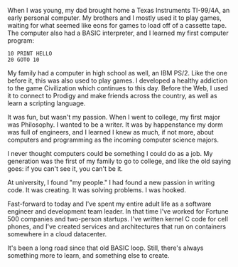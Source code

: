 When I was young, my dad brought home a Texas Instruments TI-99/4A,
an early personal computer.
My brothers and I mostly used it to play games, waiting for what
seemed like eons for games to load off of a cassette tape. The computer
also had a BASIC interpreter, and I learned my first computer program:

```
10 PRINT HELLO
20 GOTO 10
```

My family had a computer in high school as well, an IBM PS/2. Like
the one before it, this was also used to play games. I developed
a healthy addiction to the game Civilization which continues to this day.
Before the Web, I used it to connect to Prodigy and make friends
across the country, as well as learn a scripting language.

It was fun, but wasn't my passion.
When I went to college, my first major was Philosophy.
I wanted to be a writer.
It was by happenstance my dorm was full of engineers, and
I learned I knew as much, if not more, about computers and
programming as the incoming computer science majors.

I never thought computers could be something I
could do as a job. My generation was the first of my family to go to
college, and like the old saying goes:
if you can't see it, you can't be it.

At university, I found "my people." I had found a new passion
in writing code. It was creating. It was solving problems.
I was hooked.

Fast-forward to today and I've spent my entire adult life as a
software engineer and development team leader. In that time I've
worked for Fortune 500 companies and two-person startups.
I've written kernel C code for cell phones, and I've created
services and architectures that run on containers somewhere in a
cloud datacenter.

It's been a long road since that old BASIC loop. Still, there's
always something more to learn, and something else to create.
